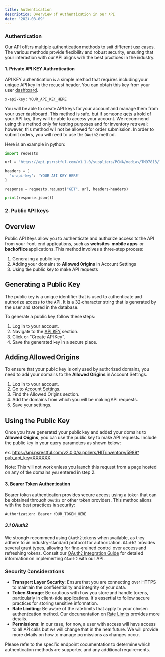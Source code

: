 ```yaml
---
title: Authentication
description: Overview of Authentication in our API
date: "2023-08-09"
---
```



### Authentication

Our API offers multiple authentication methods to suit different use cases. The various methods provide flexibility and robust security, ensuring that your interaction with our API aligns with the best practices in the industry.

#### 1. Private API KEY Authentication

API KEY authentication is a simple method that requires including your unique API key in the request header. 
You can obtain this key from your user [dashboard](https://psrestful.com/dashboard/api-keys/).

```
x-api-key: YOUR_API_KEY_HERE
```

You will be able to create API keys for your account and manage them from your user dashboard. This method is safe, but if someone gets a hold of your API key, they will be able to access your account. We recommend using this method only for testing purposes and for inventory retrieval; however, this method will not be allowed for order submission.
In order to submit orders, you will need to use the `OAuth2` method.

Here is an example in python:

```python
import requests

url = "https://api.psrestful.com/v1.1.0/suppliers/PCNA/medias/TM97813/?environment=PROD"

headers = {
  'x-api-key': 'YOUR API KEY HERE'
}

response = requests.request("GET", url, headers=headers)

print(response.json())
```

### 2. Public API keys

## Overview

Public API Keys allow you to authenticate and authorize access to the API from your front-end applications, such as **websites**, **mobile apps**, or **backoffice** applications. This method involves a three-step process:

1. Generating a public key
2. Adding your domains to **Allowed Origins** in Account Settings
3. Using the public key to make API requests

## Generating a Public Key

The public key is a unique identifier that is used to authenticate and authorize access to the API. It is a 32-character string that is generated by the user and stored in the database.

To generate a public key, follow these steps:

1. Log in to your account.
2. Navigate to the [API KEY](https://psrestful.com/dashboard/api-keys/public/) section.
3. Click on "Create API Key".
4. Save the generated key in a secure place.

## Adding Allowed Origins

To ensure that your public key is only used by authorized domains, you need to add your domains to the **Allowed Origins** in Account Settings. 

1. Log in to your account.
2. Go to [Account Settings](https://psrestful.com/dashboard/account-settings/).
3. Find the Allowed Origins section.
4. Add the domains from which you will be making API requests.
5. Save your settings.

## Using the Public Key

Once you have generated your public key and added your domains to **Allowed Origins**, you can use the public key to make API requests. 
Include the public key in your query parameters as shown below:

ex. https://api.psrestful.com/v2.0.0/suppliers/HIT/inventory/5989?pub_api_key=XXXXXX

Note: This will not work unless you launch this request from a page hosted on any of the domains you entered in step 2.
            
#### 3. Bearer Token Authentication

Bearer token authentication provides secure access using a token that can be obtained through `OAuth2` or other token providers. This method aligns with the best practices in security:

```
Authorization: Bearer YOUR_TOKEN_HERE
```

##### 3.1 OAuth2

We strongly recommend using `OAuth2` tokens when available, as they adhere to an industry-standard protocol for authorization. `OAuth2` provides several grant types, allowing for fine-grained control over access and refreshing tokens. Consult our [OAuth2 Integration Guide](link_to_guide) for detailed information on implementing `OAuth2` with our API.

### Security Considerations

- **Transport Layer Security**: Ensure that you are connecting over HTTPS to maintain the confidentiality and integrity of your data.
- **Token Storage**: Be cautious with how you store and handle tokens, particularly in client-side applications. It's essential to follow secure practices for storing sensitive information.
- **Rate Limiting**: Be aware of the rate limits that apply to your chosen authentication method. Our documentation on [Rate Limits](/rate-limits) provides more details.
- **Permissions**: In our case, for now, a user with access will have access to all API calls but we will change that in the near future. We will provide more details on how to manage permissions as changes occur.

Please refer to the specific endpoint documentation to determine which authentication methods are supported and any additional requirements.

